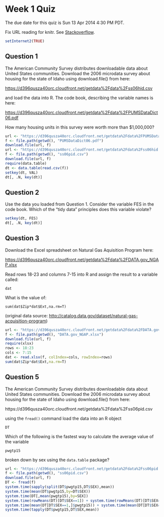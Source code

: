 Week 1 Quiz
===========

The due date for this quiz is Sun 13 Apr 2014 4:30 PM PDT.


Fix URL reading for knitr. See [Stackoverflow](http://stackoverflow.com/a/20003380).

```r
setInternet2(TRUE)
```


Question 1
----------
The American Community Survey distributes downloadable data about United States communities. Download the 2006 microdata survey about housing for the state of Idaho using download.file() from here: 

[https://d396qusza40orc.cloudfront.net/getdata%2Fdata%2Fss06hid.csv](https://d396qusza40orc.cloudfront.net/getdata%2Fdata%2Fss06hid.csv)

and load the data into R. The code book, describing the variable names is here: 

[https://d396qusza40orc.cloudfront.net/getdata%2Fdata%2FPUMSDataDict06.pdf](https://d396qusza40orc.cloudfront.net/getdata%2Fdata%2FPUMSDataDict06.pdf)

How many housing units in this survey were worth more than $1,000,000?

```r
url <- "https://d396qusza40orc.cloudfront.net/getdata%2Fdata%2FPUMSDataDict06.pdf"
f <- file.path(getwd(), "PUMSDataDict06.pdf")
download.file(url, f)
url <- "https://d396qusza40orc.cloudfront.net/getdata%2Fdata%2Fss06hid.csv"
f <- file.path(getwd(), "ss06pid.csv")
download.file(url, f)
require(data.table)
dt <- data.table(read.csv(f))
setkey(dt, VAL)
dt[, .N, key(dt)]
```


Question 2
----------
Use the data you loaded from Question 1. Consider the variable FES in the code book. Which of the "tidy data" principles does this variable violate?

```r
setkey(dt, FES)
dt[, .N, key(dt)]
```


Question 3
----------
Download the Excel spreadsheet on Natural Gas Aquisition Program here: 

[https://d396qusza40orc.cloudfront.net/getdata%2Fdata%2FDATA.gov_NGAP.xlsx](https://d396qusza40orc.cloudfront.net/getdata%2Fdata%2FDATA.gov_NGAP.xlsx)

Read rows 18-23 and columns 7-15 into R and assign the result to a variable called:

`dat`

What is the value of:

`sum(dat$Zip*dat$Ext,na.rm=T)`

(original data source: [http://catalog.data.gov/dataset/natural-gas-acquisition-program](http://catalog.data.gov/dataset/natural-gas-acquisition-program))

```r
url <- "https://d396qusza40orc.cloudfront.net/getdata%2Fdata%2FDATA.gov_NGAP.xlsx"
f <- file.path(getwd(), "DATA.gov_NGAP.xlsx")
download.file(url, f)
require(xlsx)
rows <- 18:23
cols <- 7:15
dat <- read.xlsx(f, colIndex=cols, rowIndex=rows)
sum(dat$Zip*dat$Ext,na.rm=T) 
```


Question 5
----------
The American Community Survey distributes downloadable data about United States communities. Download the 2006 microdata survey about housing for the state of Idaho using download.file() from here: 

https://d396qusza40orc.cloudfront.net/getdata%2Fdata%2Fss06pid.csv 

using the `fread()` command load the data into an R object

`DT` 

Which of the following is the fastest way to calculate the average value of the variable

`pwgtp15`

broken down by sex using the `data.table` package?

```r
url <- "https://d396qusza40orc.cloudfront.net/getdata%2Fdata%2Fss06pid.csv"
f <- file.path(getwd(), "ss06pid.csv")
download.file(url, f)
DT <- fread(f)
system.time(sapply(split(DT$pwgtp15,DT$SEX),mean))
system.time(mean(DT$pwgtp15,by=DT$SEX))
system.time(DT[,mean(pwgtp15),by=SEX])
system.time(rowMeans(DT)[DT$SEX==1]) + system.time(rowMeans(DT)[DT$SEX==2])
system.time(mean(DT[DT$SEX==1,]$pwgtp15)) + system.time(mean(DT[DT$SEX==2,]$pwgtp15))
system.time(tapply(DT$pwgtp15,DT$SEX,mean))
```